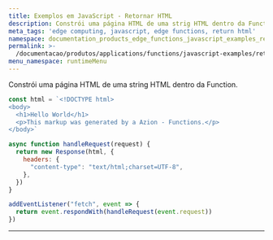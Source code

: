 ```yaml
---
title: Exemplos em JavaScript - Retornar HTML
description: Constrói uma página HTML de uma strig HTML dentro da Function.
meta_tags: 'edge computing, javascript, edge functions, return html'
namespace: documentation_products_edge_functions_javascript_examples_return_html
permalink: >-
  /documentacao/produtos/applications/functions/javascript-examples/return-html/
menu_namespace: runtimeMenu
---
```


Constrói uma página HTML de uma string HTML dentro da Function.

```js
const html = `<!DOCTYPE html>
<body>
  <h1>Hello World</h1>
  <p>This markup was generated by a Azion - Functions.</p>
</body>`

async function handleRequest(request) {
  return new Response(html, {
    headers: {
      "content-type": "text/html;charset=UTF-8",
    },
  })
}

addEventListener("fetch", event => {
  return event.respondWith(handleRequest(event.request))
})
```





---

